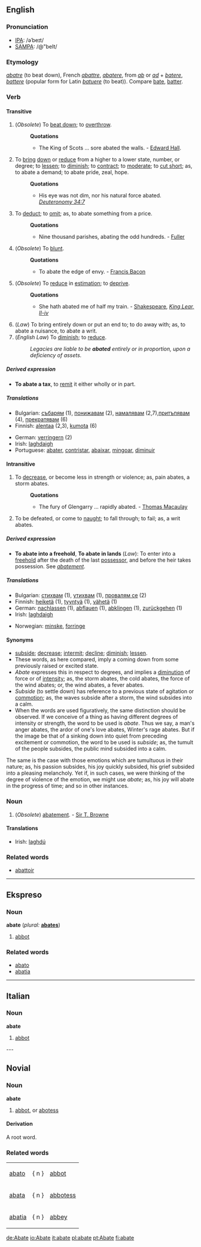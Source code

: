 {{Wikisource1911Enc|Abated}}
==English==

===Pronunciation===
*[[w:IPA|IPA]]: /əˈbeɪt/
*[[w:SAMPA|SAMPA]]: /@"beIt/

===Etymology===
{{OF.}} ''[[abatre]]'' (to beat down), French ''[[abattre]]'', {{LL.}} ''[[abatere]]'', from ''[[ab#Latin|ab]]'' or ''[[ad#Latin|ad]]'' + ''[[batere]]'', ''[[battere]]'' (popular form for Latin ''[[batuere]]'' (to beat)). Compare [[bate]], [[batter]].

===Verb===
{{en-conj-reg|abate|abates|abated|abating}}
====Transitive====
#(''Obsolete'') To [[beat down]]; to [[overthrow]].
#:'''Quotations'''
#:*The King of Scots ... sore abated the walls. - [[w:Edward Hall|Edward Hall]].
#To [[bring]] [[down]] or [[reduce]] from a higher to a lower state, number, or degree; to [[lessen]]; to [[diminish]]; to [[contract]]; to [[moderate]]; to [[cut short]]; as, to abate a demand; to abate pride, zeal, hope.
#:'''Quotations'''
#:*His eye was not dim, nor his natural force abated. ''[[w:Deuteronomy|Deuteronomy 34:7]]''
#To [[deduct]]; to [[omit]]; as, to abate something from a price.
#:'''Quotations'''
#:*Nine thousand parishes, abating the odd hundreds. - [[Fuller]]
#(''Obsolete'') To [[blunt]].
#:'''Quotations'''
#:*To abate the edge of envy. - [[w:Francis Bacon|Francis Bacon]]
#(''Obsolete'') To [[reduce]] in [[estimation]]; to [[deprive]]. 
#:'''Quotations'''
#:*She hath abated me of half my train. - [[w:William Shakespeare|Shakespeare]], ''[[w:King Lear|King Lear, II-iv]]''
#(''Law'') To bring entirely down or put an end to; to do away with; as, to abate a nuisance, to abate a writ. 
#(''English Law'') To [[diminish]]; to [[reduce]]. 
#:''Legacies are liable to be '''abated''' entirely or in proportion, upon a deficiency of assets.''

=====Derived expression=====
*'''To abate a tax''', to [[remit]] it either wholly or in part.

=====Translations=====
{{top}}
*Bulgarian: [[събарям]] (1), [[понижавам]] (2), [[намалявам]] (2,7),[[притъпявам]] (4), [[прекратявам]] (6)
*Finnish: [[alentaa]] (2,3), [[kumota]] (6)
{{mid}}
*German: [[verringern]] (2)
*Irish: [[laghdaigh]]
*Portuguese: [[abater]], [[contristar]], [[abaixar]], [[mingoar]], [[diminuir]]
{{bottom}}

====Intransitive====
#To [[decrease]], or become less in strength or violence; as, pain abates, a storm abates.
#:'''Quotations'''
#:*The fury of Glengarry ... rapidly abated. - [[w:Thomas Macaulay|Thomas Macaulay]]
#To be defeated, or come to [[naught]]; to fall through; to fail; as, a writ abates.

=====Derived expression=====
*'''To abate into a freehold''', '''To abate in lands''' (''Law''): To enter into a [[freehold]] after the death of the last [[possessor]], and before the heir takes possession. See ''[[abatement]]''.

=====Translations=====
{{top}}
*Bulgarian: [[стихвам]] (1), [[утихвам]] (1), [[провалям се]] (2)
*Finnish: [[heiketä]] (1), [[tyyntyä]] (1), [[vähetä]] (1)
*German: [[nachlassen]] (1), [[abflauen]] (1), [[abklingen]] (1), [[zurückgehen]] (1)
*Irish: [[laghdaigh]]
{{mid}}
*Norwegian: [[minske]], [[forringe]]
{{bottom}}

====Synonyms====
*[[subside]]; [[decrease]]; [[intermit]]; [[decline]]; [[diminish]]; [[lessen]].
*These words, as here compared, imply a coming down from some previously raised or excited state. 
*''Abate'' expresses this in respect to degrees, and implies a [[diminution]] of force or of [[intensity]]; as, the storm abates, the cold abates, the force of the wind abates; or, the wind abates, a fever abates. 
*''Subside'' (to settle down) has reference to a previous state of agitation or [[commotion]]; as, the waves subside after a storm, the wind subsides into a calm. 
*When the words are used figuratively, the same distinction should be observed. If we conceive of a thing as having different degrees of intensity or strength, the word to be used is ''abate''. Thus we say, a man's anger abates, the ardor of one's love abates, Winter's rage abates. But if the image be that of a sinking down into quiet from preceding excitement or commotion, the word to be used is ''subside''; as, the tumult of the people subsides, the public mind subsided into a calm. 
The same is the case with those emotions which are tumultuous in their nature; as, his passion subsides, his joy quickly subsided, his grief subsided into a pleasing melancholy. Yet if, in such cases, we were thinking of the degree of violence of the emotion, we might use ''abate''; as, his joy will abate in the progress of time; and so in other instances.

===Noun===
{{sb|abate|abates}}
#(''Obsolete'') [[abatement]]. - [[w:Thomas Browne|Sir T. Browne]]

====Translations====
{{top}}
*Irish: [[laghdú]]
{{mid}}
{{bottom}}

===Related words===

*[[abattoir]]
----

==Ekspreso==
===Noun===
'''abate'''  (''plural:'' '''[[abates]]''')
# [[abbot]]

===Related words===
*[[abato]]
*[[abatia]]
----
==Italian==
===Noun===
'''abate''' {{m}}
# [[abbot]]

---

==Novial==
===Noun===
<b>abate</b>
#[[abbot]], or [[abotess]]
====Derivation====
A root word.

===Related words===
{|
|[[abato]] || { n } || [[abbot]]
|-
|[[abata]] || { n } || [[abbotess]]
|-
|[[abatia]] || { n } || [[abbey]]
|}

[[de:Abate]]
[[io:Abate]]
[[it:abate]]
[[pl:abate]]
[[pt:Abate]]
[[fi:abate]]